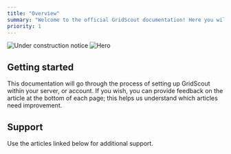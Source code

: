 ```yaml
---
title: "Overview"
summary: "Welcome to the official GridScout documentation! Here you will learn how to set up and use GridScout."
priority: 1
---
```


<img
  className="block"
  src="/images/notice.png"
  alt="Under construction notice"
/>
<img className="block" src="/images/hero.png" alt="Hero" />

## Getting started

This documentation will go through the process of setting up GridScout within
your server, or account. If you wish, you can provide feedback on the article
at the bottom of each page; this helps us understand which articles need improvement.

<CardGrid>
  <Card
    title="Inviting the Bot"
    description="Learn how to install and set up GridScout on your Discord server"
    href="/docs/intro/invite"
  />
  <Card
    title="Commands Reference"
    description="Explore all available commands and their parameters"
    href="/docs/commands/list"
  />
</CardGrid>

## Support

Use the articles linked below for additional support.

<CardGrid>
  <Card
    title="About GridScout"
    description="Learn more about how GridScout works, and what it was built with"
    href="/docs/support/about"
    category="Support"
  />
  <Card
    title="Troubleshoot"
    description="Find solutions to common problems and get support"
    href="/docs/support/troubleshoot"
    category="Support"
  />
</CardGrid>

